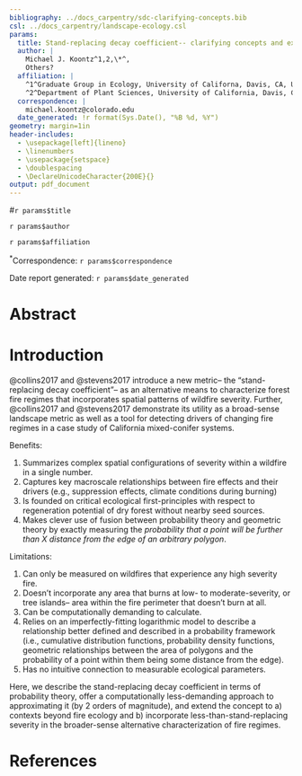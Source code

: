```yaml
---
bibliography: ../docs_carpentry/sdc-clarifying-concepts.bib
csl: ../docs_carpentry/landscape-ecology.csl
params:
  title: Stand-replacing decay coefficient-- clarifying concepts and extensions
  author: |
    Michael J. Koontz^1,2,\*^,
    Others?
  affiliation: |
    ^1^Graduate Group in Ecology, University of Californa, Davis, CA, USA  
    ^2^Department of Plant Sciences, University of California, Davis, CA, USA  
  correspondence: |
    michael.koontz@colorado.edu
  date_generated: !r format(Sys.Date(), "%B %d, %Y")
geometry: margin=1in
header-includes:
  - \usepackage[left]{lineno}
  - \linenumbers
  - \usepackage{setspace}
  - \doublespacing
  - \DeclareUnicodeCharacter{200E}{}
output: pdf_document
---
```


#`r params$title`

`r params$author`

`r params$affiliation`

^\*^Correspondence: ``r params$correspondence``

Date report generated: `r params$date_generated`

# Abstract 

# Introduction

@collins2017 and @stevens2017 introduce a new metric-- the "stand-replacing decay coefficient"-- as an alternative means to characterize forest fire regimes that incorporates spatial patterns of wildfire severity. Further, @collins2017 and @stevens2017 demonstrate its utility as a broad-sense landscape metric as well as a tool for detecting drivers of changing fire regimes in a case study of California mixed-conifer systems.

Benefits:

1. Summarizes complex spatial configurations of severity within a wildfire in a single number.
2. Captures key macroscale relationships between fire effects and their drivers (e.g., suppression effects, climate conditions during burning) 
3. Is founded on critical ecological first-principles with respect to regeneration potential of dry forest without nearby seed sources.
4. Makes clever use of fusion between probability theory and geometric theory by exactly measuring the *probability that a point will be further than X distance from the edge of an arbitrary polygon*.

Limitations:

1. Can only be measured on wildfires that experience any high severity fire.
2. Doesn't incorporate any area that burns at low- to moderate-severity, or tree islands-- area within the fire perimeter that doesn't burn at all.
3. Can be computationally demanding to calculate.
4. Relies on an imperfectly-fitting logarithmic model to describe a relationship better defined and described in a probability framework (i.e., cumulative distribution functions, probability density functions, geometric relationships between the area of polygons and the probability of a point within them being some distance from the edge).
5. Has no intuitive connection to measurable ecological parameters.

Here, we describe the stand-replacing decay coefficient in terms of probability theory, offer a computationally less-demanding approach to approximating it (by 2 orders of magnitude), and extend the concept to a) contexts beyond fire ecology and b) incorporate less-than-stand-replacing severity in the broader-sense alternative characterization of fire regimes.

# References